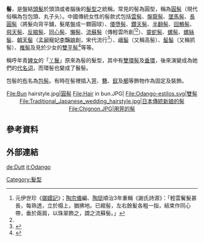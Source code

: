 
'''髻'''，是盤結[[頭髮|頭髮]]於頭頂或者腦後的[[髮型|髮型]]之統稱。常見的髻為圓型，稱為[[圓髻|圓髻]]（現代俗稱為包包頭、丸子头）。中國傳統女性的髻款式包括[[雲髻|雲髻]]、[[盤龍髻|盤龍髻]]、[[墜馬髻|墜馬髻]]、[[長圓髻|長圓髻]]（將髮向背平舖，髮尾盤成一顆圓球）、[[倭墮髻|倭墮髻]]、[[鑽天髻|鑽天髻]]、[[半翻髻|半翻髻]]、[[回鶻髻|回鶻髻]]、[[飛天髻|飛天髻]]、[[反綰髻|反綰髻]]、[[同心髻|同心髻]]、[[懶髻|懶髻]]、[[流蘇髻|流蘇髻]]（傳輕雲所創<ref>元伊世珍《[[瑯嬛記|瑯嬛記]]》；[[陶宗儀|陶宗儀]]編、[[陶珽|陶珽]]順治3年重輯《謝氏詩源》：「輕雲鬢髮甚長，每熟透，立於榻上，猶拂地。已綰髻，左右餘髪各粗一指，結束作同心帶，垂於兩肩，以珠翠飾之，謂之流蘇髻。」</ref><ref name=":0" />）、[[靈蛇髻|靈蛇髻]]、[[螺髻|螺髻]]、[[螺絲髻|螺絲髻]]、[[朝天髻|朝天髻]]（[[孟昶|孟昶]]寵妃[[李豔娘|李豔娘]]創，宋代流行<ref name=":0">{{Cite book|title=宋朝游历指南|author=国晶|quote=}}</ref>）、[[峨髻|峨髻]]（又稱高髻）、[[髽髻|髽髻]]（又稱抓髻）、[[椎髻|椎髻]]及見於少女的[[雙平髻|雙平髻]]<ref name="zhihu">{{cite web |url=https://zhuanlan.zhihu.com/p/41795280 |title=古代女子髮髻 |work=[[知乎|知乎]] |access-date=2018-12-22 |language=zh-hans |archive-date=2018-12-23 |archive-url=https://web.archive.org/web/20181223031718/https://zhuanlan.zhihu.com/p/41795280 |dead-url=no }}</ref>等等。

稱呼年青[[婢女|婢女]]的「[[丫鬟|丫鬟]]」原來為髻的髮型，其中有[[雙環髻|雙環髻]]及[[垂環|垂環]]，後來演變成為她們的[[代名词|代名词]]，而環髻也變成了鬟髻。

包髻的[[布|布]]名為[[包髻|包髻]]。有時在髻裡插入[[笄|笄]]、[[簪|簪]]、[[釵|釵]]及[[櫛|櫛]]等飾物作為固定及裝飾。

<center>
<gallery>
File:Bun hairstyle.jpg|[[圓髻|圓髻]]
File:Hair in bun.JPG|
File:Odango-estilos.svg|[[雙髻|雙髻]]
File:Traditional_Japanese_wedding_hairstyle.jpg|日本傳統新娘的髻
File:Chignon.JPG|用笄的髻

</gallery>
</center>

==參考資料==
{{reflist|refs=
}}

==外部連結==

[[de:Dutt|de:Dutt]]
[[it:Odango|it:Odango]]
{{Human_hair}}
[[Category:髮型|Category:髮型]]